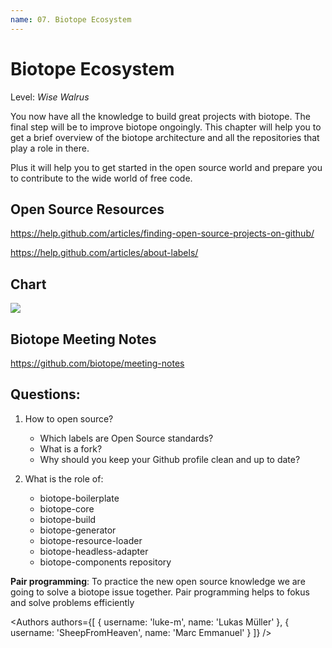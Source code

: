 ```yaml
---
name: 07. Biotope Ecosystem
---
```




# Biotope Ecosystem
Level: *Wise Walrus*

You now have all the knowledge to build great projects with biotope. The final step will be to improve biotope ongoingly.
This chapter will help you to get a brief overview of the biotope architecture and all the repositories that play a role in there.

Plus it will help you to get started in the open source world and prepare you to contribute to the wide world of free code.

## Open Source Resources
https://help.github.com/articles/finding-open-source-projects-on-github/

https://help.github.com/articles/about-labels/

## Chart
<img src={biotope} />

## Biotope Meeting Notes
https://github.com/biotope/meeting-notes

## Questions:
01. How to open source?
    - Which labels are Open Source standards?
    - What is a fork?
    - Why should you keep your Github profile clean and up to date?

02. What is the role of:
    - biotope-boilerplate
    - biotope-core
    - biotope-build
    - biotope-generator
    - biotope-resource-loader
    - biotope-headless-adapter
    - biotope-components repository


**Pair programming**:
To practice the new open source knowledge we are going to solve a biotope issue together.
Pair programming helps to fokus and solve problems efficiently


<Authors
  authors={[
    {
      username: 'luke-m',
      name: 'Lukas Müller'
    },
    {
      username: 'SheepFromHeaven',
      name: 'Marc Emmanuel'
    }
  ]}
/>
